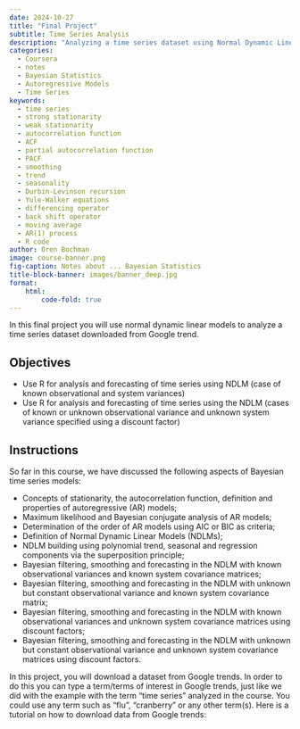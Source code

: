 ```yaml
---
date: 2024-10-27
title: "Final Project"
subtitle: Time Series Analysis
description: "Analyzing a time series dataset using Normal Dynamic Linear Models (NDLMs)"
categories: 
  - Coursera 
  - notes
  - Bayesian Statistics
  - Autoregressive Models
  - Time Series
keywords: 
  - time series
  - strong stationarity
  - weak stationarity
  - autocorrelation function
  - ACF
  - partial autocorrelation function
  - PACF
  - smoothing
  - trend
  - seasonality
  - Durbin-Levinson recursion
  - Yule-Walker equations
  - differencing operator
  - back shift operator
  - moving average
  - AR(1) process
  - R code
author: Oren Bochman
image: course-banner.png
fig-caption: Notes about ... Bayesian Statistics
title-block-banner: images/banner_deep.jpg
format: 
    html: 
        code-fold: true
---
```


In this final project you will use normal dynamic linear models to analyze a time series dataset downloaded from Google trend.

::: {.callout-note}
## Objectives

- Use R for analysis and forecasting of time series using NDLM (case of known observational and system variances)
- Use R for analysis and forecasting of time series using the NDLM (cases of known or unknown observational variance and unknown system 
variance specified using a discount factor)

:::



::: {.callout-note}
## Instructions

So far in this course, we have discussed the following aspects of Bayesian time series models:

- Concepts of stationarity, the autocorrelation function, definition and properties of autoregressive (AR) models; 
- Maximum likelihood and Bayesian conjugate analysis of AR models;
- Determination of the order of AR models using AIC or BIC as criteria;
- Definition of Normal Dynamic Linear Models (NDLMs); 
- NDLM building using polynomial trend, seasonal and regression components via the superposition principle; 
- Bayesian filtering, smoothing and forecasting in the NDLM with known observational variances and known system covariance matrices; 
- Bayesian filtering, smoothing and forecasting in the NDLM with unknown but constant observational variance and known system covariance matrix;
- Bayesian filtering, smoothing and forecasting in the NDLM with known observational variances and unknown system covariance matrices using discount factors; 
- Bayesian filtering, smoothing and forecasting in the NDLM with unknown but constant observational variance and unknown system covariance matrices using discount factors. 

In this project, you will download a dataset from Google trends. In order to do this you can type a term/terms of interest in Google trends, just like we did with the example with the term "time series"  analyzed in the course. You could use any term such as "flu", "cranberry" or any other term(s). Here is a tutorial on how to download data from Google trends:



:::